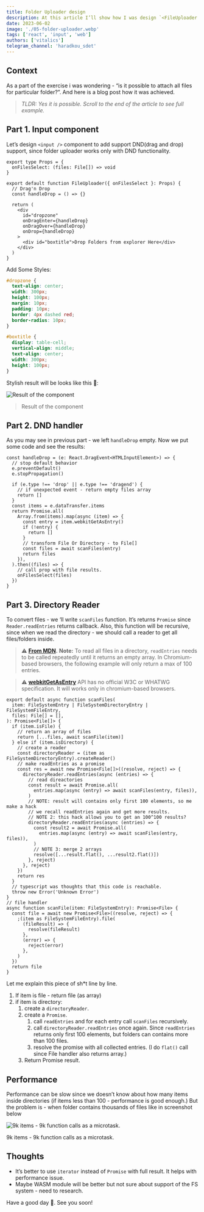 ```yaml
---
title: Folder Uploader design
description: At this article I’ll show how I was design `<FileUploader />` react component with directory support.
date: 2023-06-02
image: './05-folder-uploader.webp'
tags: ['react', 'input', 'web']
authors: ['vitalics']
telegram_channel: 'haradkou_sdet'
---
```


## Context

As a part of the exercise i was wondering - “is it possible to attach all files for particular folder?”. And here is a blog post how it was achieved.

> _TLDR: Yes it is possible. Scroll to the end of the article to see full example._

## Part 1. Input component

Let’s design `<input />` component to add support DND(drag and drop) support, since folder uploader works only with DND functionality.

```tsx title="imput.tsx" showLineNumbers
export type Props = {
  onFilesSelect: (files: File[]) => void
}

export default function FileUploader({ onFilesSelect }: Props) {
  // Drag'n Drop
  const handleDrop = () => {}

  return (
    <div
      id="dropzone"
      onDragEnter={handleDrop}
      onDragOver={handleDrop}
      onDrop={handleDrop}
    >
      <div id="boxtitle">Drop Folders from explorer Here</div>
    </div>
  )
}
```

Add Some Styles:

```css title="style.css"
#dropzone {
  text-align: center;
  width: 300px;
  height: 100px;
  margin: 10px;
  padding: 10px;
  border: 4px dashed red;
  border-radius: 10px;
}

#boxtitle {
  display: table-cell;
  vertical-align: middle;
  text-align: center;
  width: 300px;
  height: 100px;
}
```

Stylish result will be looks like this 💅:

![Result of the component](./05-folder-uploader.webp)

> Result of the component

## Part 2. DND handler

As you may see in previous part - we left `handleDrop` empty. Now we put some code and see the results:

```tsx
const handleDrop = (e: React.DragEvent<HTMLInputElement>) => {
  // stop default behavior
  e.preventDefault()
  e.stopPropagation()

  if (e.type !== 'drop' || e.type !== 'dragend') {
    // if unexpected event - return empty files array
    return []
  }
  const items = e.dataTransfer.items
  return Promise.all(
    Array.from(items).map(async (item) => {
      const entry = item.webkitGetAsEntry()
      if (!entry) {
        return []
      }
      // transform File Or Directory - to File[]
      const files = await scanFiles(entry)
      return files
    }),
  ).then((files) => {
    // call prop with file results.
    onFilesSelect(files)
  })
}
```

## Part 3. Directory Reader

To convert files - we ‘ll write `scanFiles` function. It’s returns `Promise` since `Reader.readEntries` returns callback. Also, this function will be recursive, since when we read the directory - we should call a reader to get all files/folders inside.

> ⚠️ **[From MDN](https://developer.mozilla.org/en-US/docs/Web/API/DataTransferItem/webkitGetAsEntry#javascript).** **Note:** To read all files in a directory, `readEntries` needs to be called repeatedly until it returns an empty array. In Chromium-based browsers, the following example will only return a max of 100 entries.

> ⚠️ **[webkitGetAsEntry](https://developer.mozilla.org/en-US/docs/Web/API/DataTransferItem/webkitGetAsEntry)** API has no official W3C or WHATWG specification. It will works only in chromium-based browsers.

```tsx
export default async function scanFiles(
  item: FileSystemEntry | FileSystemDirectoryEntry | FileSystemFileEntry,
  files: File[] = [],
): Promise<File[]> {
  if (item.isFile) {
    // return an array of files
    return [...files, await scanFile(item)]
  } else if (item.isDirectory) {
    // create a reader
    const directoryReader = (item as FileSystemDirectoryEntry).createReader()
    // make readEntries as a promise
    const res = await new Promise<File[]>((resolve, reject) => {
      directoryReader.readEntries(async (entries) => {
        // read direactories
        const result = await Promise.all(
          entries.map(async (entry) => await scanFiles(entry, files)),
        )
        // NOTE: result will contains only first 100 elements, so me make a hack
        // we recall readEntries again and get more results.
        // NOTE 2: this hack allows you to get an 100^100 results?
        directoryReader.readEntries(async (entries) => {
          const result2 = await Promise.all(
            entries.map(async (entry) => await scanFiles(entry, files)),
          )
          // NOTE 3: merge 2 arrays
          resolve([...result.flat(), ...result2.flat()])
        }, reject)
      }, reject)
    })
    return res
  }
  // typescript was thoughts that this code is reachable.
  throw new Error('Unknown Error')
}
// file handler
async function scanFile(item: FileSystemEntry): Promise<File> {
  const file = await new Promise<File>((resolve, reject) => {
    ;(item as FileSystemFileEntry).file(
      (fileResult) => {
        resolve(fileResult)
      },
      (error) => {
        reject(error)
      },
    )
  })
  return file
}
```

Let me explain this piece of sh\*t line by line.

1. If item is file - return file (as array)
2. if item is directory:
   1. create a `directoryReader`.
   2. create a `Promise`.
      1. call `readEntries` and for each entry call `scanFiles` recursively.
      2. call `directoryReader.readEntries` once again. Since `readEntries` returns only first 100 elements, but folders can contains more than 100 files.
      3. resolve the promise with all collected entries. (I do `flat()` call since File handler also returns array.)
   3. Return Promise result.

## Performance

Performance can be slow since we doesn’t know about how many items inside directories (if items less than 100 - performance is good enough.) But the problem is - when folder contains thousands of files like in screenshot below

![9k items - 9k function calls as a microtask.](./05-folder-uploader-result.png)

9k items - 9k function calls as a microtask.

## Thoughts

- It’s better to use `iterator` instead of `Promise` with full result. It helps with performance issue.
- Maybe WASM module will be better but not sure about support of the FS system - need to research.

Have a good day 👋. See you soon!
